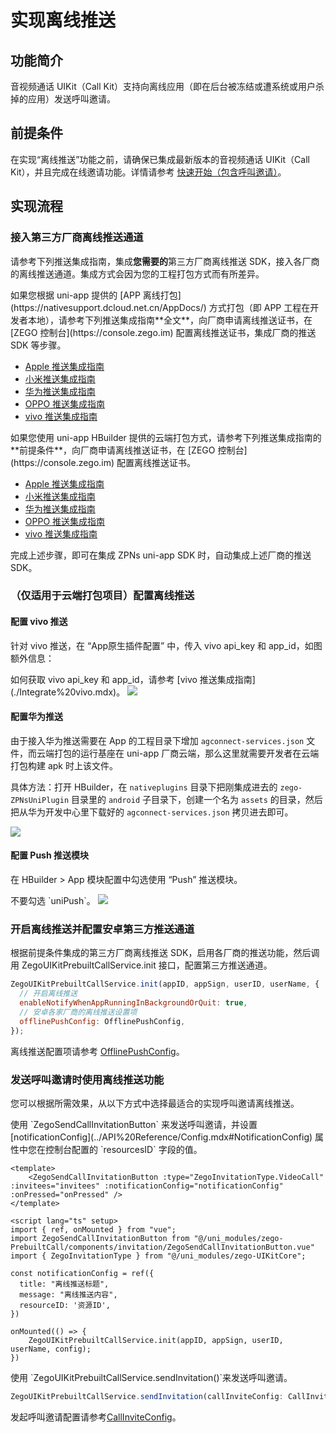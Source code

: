 # 实现离线推送


## 功能简介

音视频通话 UIKit（Call Kit）支持向离线应用（即在后台被冻结或遭系统或用户杀掉的应用）发送呼叫邀请。

## 前提条件

在实现“离线推送”功能之前，请确保已集成最新版本的音视频通话 UIKit（Call Kit），并且完成在线邀请功能。详情请参考 [快速开始（包含呼叫邀请）](./../Quick%20start%20(with%20call%20invitation).mdx)。

## 实现流程

### 接入第三方厂商离线推送通道

请参考下列推送集成指南，集成**您需要的**第三方厂商离线推送 SDK，接入各厂商的离线推送通道。集成方式会因为您的工程打包方式而有所差异。

<Tabs>
<Tab title="离线打包">
如果您根据 uni-app 提供的 [APP 离线打包](https://nativesupport.dcloud.net.cn/AppDocs/) 方式打包（即 APP 工程在开发者本地），请参考下列推送集成指南**全文**，向厂商申请离线推送证书，在 [ZEGO 控制台](https://console.zego.im) 配置离线推送证书，集成厂商的推送 SDK 等步骤。

- [Apple 推送集成指南](./Integrate%20APNs.mdx)
- [小米推送集成指南](./Integrate%20Xiaomi.mdx)
- [华为推送集成指南](./Integrate%20Huawei.mdx)
- [OPPO 推送集成指南](./Integrate%20OPPO.mdx)
- [vivo 推送集成指南](./Integrate%20vivo.mdx)
</Tab>
<Tab title="云端打包">
如果您使用 uni-app HBuilder 提供的云端打包方式，请参考下列推送集成指南的**前提条件**，向厂商申请离线推送证书，在 [ZEGO 控制台](https://console.zego.im) 配置离线推送证书。

- [Apple 推送集成指南](./Integrate%20APNs.mdx)
- [小米推送集成指南](./Integrate%20Xiaomi.mdx)
- [华为推送集成指南](./Integrate%20Huawei.mdx)
- [OPPO 推送集成指南](./Integrate%20OPPO.mdx)
- [vivo 推送集成指南](./Integrate%20vivo.mdx)
</Tab>
</Tabs>

完成上述步骤，即可在集成 ZPNs uni-app SDK 时，自动集成上述厂商的推送 SDK。

### （仅适用于云端打包项目）配置离线推送

#### 配置 vivo 推送

针对 vivo 推送，在 “App原生插件配置” 中，传入 vivo api_key 和 app_id，如图额外信息：

<Note title="说明">
如何获取 vivo api_key 和 app_id，请参考 [vivo 推送集成指南](./Integrate%20vivo.mdx)。
</Note>

<Frame width="512" height="auto" caption="">
<img src="https://storage.zego.im/sdk-doc/Pics/ZIM/ZPNS/uniapp/img11.jpeg" />
</Frame>

#### 配置华为推送
由于接入华为推送需要在 App 的工程目录下增加 `agconnect-services.json` 文件，而云端打包的运行基座在 uni-app 厂商云端，那么这里就需要开发者在云端打包构建 apk 时上该文件。

具体方法：打开 HBuilder，在 `nativeplugins` 目录下把刚集成进去的 `zego-ZPNsUniPlugin` 目录里的 `android` 子目录下，创建一个名为 `assets` 的目录，然后把从华为开发中心里下载好的 `agconnect-services.json` 拷贝进去即可。

<Frame width="512" height="auto" caption="">
    <img src="https://storage.zego.im/sdk-doc/Pics/ZIM/ZPNS/uniapp/img9.jpeg" />
</Frame>

#### 配置 Push 推送模块
在 HBuilder > App 模块配置中勾选使用 “Push” 推送模块。

<Warning title="注意">
不要勾选 `uniPush`。
</Warning>

<Frame width="512" height="auto" caption="">
    <img src="https://storage.zego.im/sdk-doc/Pics/ZIM/ZPNS/uniapp/img5.jpeg" />
</Frame>

### 开启离线推送并配置安卓第三方推送通道

根据前提条件集成的第三方厂商离线推送 SDK，启用各厂商的推送功能，然后调用 ZegoUIKitPrebuiltCallService.init 接口，配置第三方推送通道。

```javascript
ZegoUIKitPrebuiltCallService.init(appID, appSign, userID, userName, {
  // 开启离线推送
  enableNotifyWhenAppRunningInBackgroundOrQuit: true,
  // 安卓各家厂商的离线推送设置项
  offlinePushConfig: OfflinePushConfig,
});
```
离线推送配置项请参考 [OfflinePushConfig](../API%20Reference/Config.mdx#Offlinepushconfig)。

### 发送呼叫邀请时使用离线推送功能

您可以根据所需效果，从以下方式中选择最适合的实现呼叫邀请离线推送。

<Tabs>
<Tab title="最便捷">
使用 `ZegoSendCallInvitationButton` 来发送呼叫邀请，并设置 [notificationConfig](../API%20Reference/Config.mdx#NotificationConfig) 属性中您在控制台配置的 `resourcesID` 字段的值。

```vue title="pages/invite/index.vue" 
<template>
    <ZegoSendCallInvitationButton :type="ZegoInvitationType.VideoCall" :invitees="invitees" :notificationConfig="notificationConfig" :onPressed="onPressed" />
</template>

<script lang="ts" setup>
import { ref, onMounted } from "vue";
import ZegoSendCallInvitationButton from "@/uni_modules/zego-PrebuiltCall/components/invitation/ZegoSendCallInvitationButton.vue"
import { ZegoInvitationType } from "@/uni_modules/zego-UIKitCore";

const notificationConfig = ref({
  title: "离线推送标题",
  message: "离线推送内容",
  resourceID: '资源ID',
})

onMounted(() => {
    ZegoUIKitPrebuiltCallService.init(appID, appSign, userID, userName, config);
})
```
</Tab>
<Tab title="如需自定义邀请按钮">
使用 `ZegoUIKitPrebuiltCallService.sendInvitation()`来发送呼叫邀请。

```javascript
ZegoUIKitPrebuiltCallService.sendInvitation(callInviteConfig: CallInviteConfig)
```

发起呼叫邀请配置请参考[CallInviteConfig](../API%20Reference/Config.mdx#CallInviteConfig)。
</Tab>
</Tabs>
